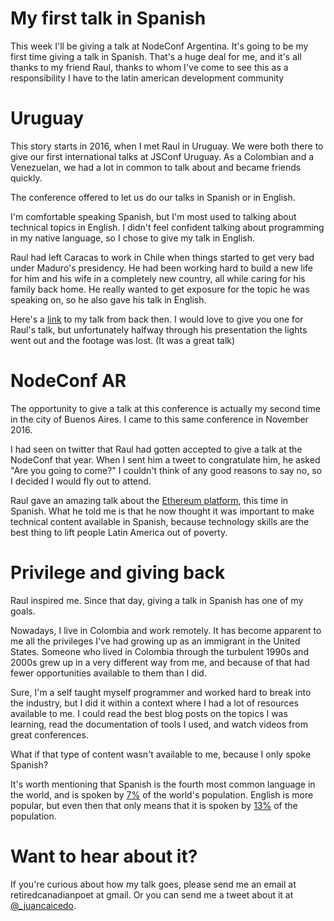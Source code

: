 # My first talk in Spanish
This week I'll be giving a talk at NodeConf Argentina. It's going to be my first
time giving a talk in Spanish. That's a huge deal for me, and it's all thanks to
my friend Raul, thanks to whom I've come to see this as a responsibility I have
to the latin american development community
# Uruguay
This story starts in 2016, when I met Raul in Uruguay. We were both there to
give our first international talks at JSConf Uruguay. As a Colombian and a
Venezuelan, we had a lot in common to talk about and became friends quickly.

The conference offered to let us do our talks in Spanish or in English.

I'm comfortable speaking Spanish, but I'm most used to talking about technical
topics in English. I didn't feel confident talking about programming in my
native language, so I chose to give my talk in English.

Raul had left Caracas to work in Chile when things started to get very bad under
Maduro's presidency. He had been working hard to build a new life for him and
his wife in a completely new country, all while caring for his family back home.
He really wanted to get exposure for the topic he was speaking on, so he also
gave his talk in English.

Here's a [link]() to my talk from back then. I would love to give you one for
Raul's talk, but unfortunately halfway through his presentation the lights went
out and the footage was lost. (It was a great talk)
# NodeConf AR
The opportunity to give a talk at this conference is actually my second time in
the city of Buenos Aires. I came to this same conference in November 2016.

I had seen on twitter that Raul had gotten accepted to give a talk at the
NodeConf that year. When I sent him a tweet to congratulate him, he asked "Are
you going to come?" I couldn't think of any good reasons to say no, so I decided
I would fly out to attend.

Raul gave an amazing talk about the [Ethereum platform](), this time in Spanish.
What he told me is that he now thought it was important to make technical
content available in Spanish, because technology skills are the best thing to
lift people Latin America out of poverty.
# Privilege and giving back
Raul inspired me. Since that day, giving a talk in Spanish has one of my goals.

Nowadays, I live in Colombia and work remotely. It has become apparent to me all
the privileges I've had growing up as an immigrant in the United States. Someone
who lived in Colombia through the turbulent 1990s and 2000s grew up in a very
different way from me, and because of that had fewer opportunities available to
them than I did.

Sure, I'm a self taught myself programmer and worked hard to break into the
industry, but I did it within a context where I had a lot of resources available
to me. I could read the best blog posts on the topics I was learning, read the
documentation of tools I used, and watch videos from great conferences.

What if that type of content wasn't available to me, because I only spoke Spanish?

It's worth mentioning that Spanish is the fourth most common language in the world,
and is spoken by [7%](https://www.fluentin3months.com/most-spoken-languages/) of
the world's population. English is more popular, but even then that only means
that it is spoken by
[13%](https://www.fluentin3months.com/most-spoken-languages/) of the population.

# Want to hear about it?
If you're curious about how my talk goes, please send me an email at
retiredcanadianpoet at gmail. Or you can send me a tweet about it at
[@_juancaicedo](https://twitter.com/_juancaicedo/).

